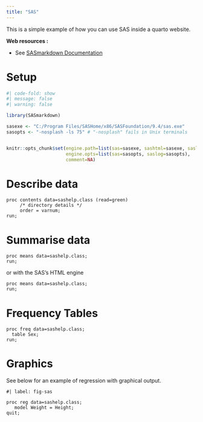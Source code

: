 ---
title: "SAS"
---

This is a simple example of how you can use SAS inside a quarto website.

**Web resources :**

-   See [SASmarkdown Documentation](https://users.ssc.wisc.edu/~hemken/SASworkshops/Markdown/index.html)

# Setup

```{r}
#| code-fold: show
#| message: false
#| warning: false

library(SASmarkdown)

sasexe <- "C:/Program Files/SASHome/x86/SASFoundation/9.4/sas.exe"
sasopts <- "-nosplash -ls 75" # "-nosplash" fails in Unix terminals


knitr::opts_chunk$set(engine.path=list(sas=sasexe, sashtml=sasexe, saslog=sasexe),
                      engine.opts=list(sas=sasopts, saslog=sasopts),
                      comment=NA)
```

# Describe data

```{sas}
proc contents data=sashelp.class (read=green) 
     /* directory details */
     order = varnum;
run;
```

# Summarise data

```{sas}
proc means data=sashelp.class;
run;
```

or with the SAS's HTML engine

```{sashtml}
proc means data=sashelp.class;
run;
```

# Frequency Tables

```{sas}
proc freq data=sashelp.class;
  table Sex;
run;
```

# Graphics

See below for an example of regression with graphical output.

```{sashtml}
#| label: fig-sas

proc reg data=sashelp.class;
   model Weight = Height;
quit;
```
